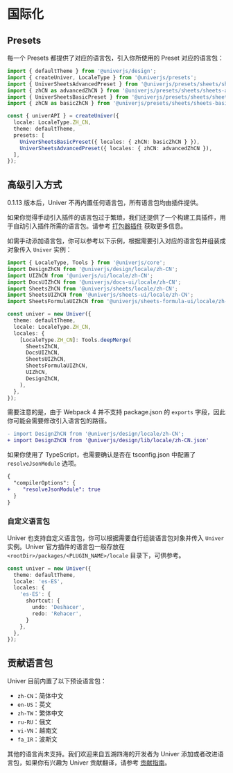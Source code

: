 
# 国际化

## Presets

每一个 Presets 都提供了对应的语言包，引入你所使用的 Preset 对应的语言包：

```ts
import { defaultTheme } from '@univerjs/design';
import { createUniver, LocaleType } from '@univerjs/presets';
import { UniverSheetsAdvancedPreset } from '@univerjs/presets/sheets/sheets-advanced-features';
import { zhCN as advancedZhCN } from '@univerjs/presets/sheets/sheets-advanced-features/zh-CN';
import { UniverSheetsBasicPreset } from '@univerjs/presets/sheets/sheets-basic';
import { zhCN as basicZhCN } from '@univerjs/presets/sheets/sheets-basic/zh-CN';

const { univerAPI } = createUniver({
  locale: LocaleType.ZH_CN,
  theme: defaultTheme,
  presets: [
    UniverSheetsBasicPreset({ locales: { zhCN: basicZhCN } }),
    UniverSheetsAdvancedPreset({ locales: { zhCN: advancedZhCN }),
  ],
});
```

## 高级引入方式

0.1.13 版本后，Univer 不再内置任何语言包，所有语言包均由插件提供。

如果你觉得手动引入插件的语言包过于繁琐，我们还提供了一个构建工具插件，用于自动引入插件所需的语言包。请参考 [打包器插件](/guides/sheets/advanced/univer-plugins) 获取更多信息。

如需手动添加语言包，你可以参考以下示例，根据需要引入对应的语言包并组装成对象传入 `Univer` 实例：

```typescript
import { LocaleType, Tools } from '@univerjs/core';
import DesignZhCN from '@univerjs/design/locale/zh-CN';
import UIZhCN from '@univerjs/ui/locale/zh-CN';
import DocsUIZhCN from '@univerjs/docs-ui/locale/zh-CN';
import SheetsZhCN from '@univerjs/sheets/locale/zh-CN';
import SheetsUIZhCN from '@univerjs/sheets-ui/locale/zh-CN';
import SheetsFormulaUIZhCN from '@univerjs/sheets-formula-ui/locale/zh-CN';

const univer = new Univer({
  theme: defaultTheme,
  locale: LocaleType.ZH_CN,
  locales: {
    [LocaleType.ZH_CN]: Tools.deepMerge(
      SheetsZhCN,
      DocsUIZhCN,
      SheetsUIZhCN,
      SheetsFormulaUIZhCN,
      UIZhCN,
      DesignZhCN,
    ),
  },
});
```

需要注意的是，由于 Webpack 4 并不支持 package.json 的 `exports` 字段，因此你可能会需要修改引入语言包的路径。

```diff
- import DesignZhCN from '@univerjs/design/locale/zh-CN';
+ import DesignZhCN from '@univerjs/design/lib/locale/zh-CN.json'
```

如果你使用了 TypeScript，也需要确认是否在 tsconfig.json 中配置了 `resolveJsonModule` 选项。

```diff
{
  "compilerOptions": {
+    "resolveJsonModule": true
  }
}
```

### 自定义语言包

Univer 也支持自定义语言包，你可以根据需要自行组装语言包对象并传入 `Univer` 实例。Univer 官方插件的语言包一般存放在 `<rootDir>/packages/<PLUGIN_NAME>/locale` 目录下，可供参考。

```typescript
const univer = new Univer({
  theme: defaultTheme,
  locale: 'es-ES',
  locales: {
    'es-ES': {
      shortcut: {
        undo: 'Deshacer',
        redo: 'Rehacer',
      }
    },
  },
});
```

## 贡献语言包

Univer 目前内置了以下预设语言包：

- `zh-CN`：简体中文
- `en-US`：英文
- `zh-TW`：繁体中文
- `ru-RU`：俄文
- `vi-VN`：越南文
- `fa_IR`：波斯文

其他的语言尚未支持。我们欢迎来自五湖四海的开发者为 Univer 添加或者改进语言包，如果你有兴趣为 Univer 贡献翻译，请参考 [贡献指南](/guides/sheets/contributing)。
